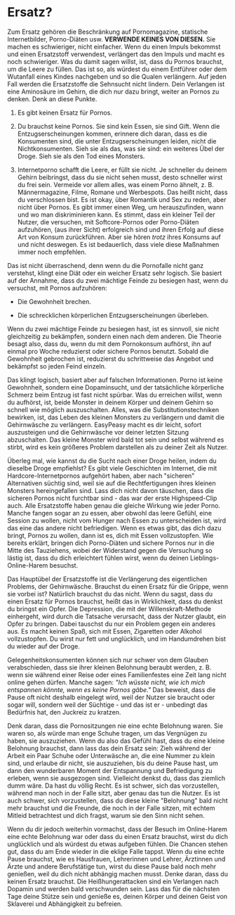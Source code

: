 # Ersatz?

Zum Ersatz gehören die Beschränkung auf Pornomagazine, statische
Internetbilder, Porno-Diäten usw. **VERWENDE KEINES VON DIESEN.** Sie
machen es schwieriger, nicht einfacher. Wenn du einen Impuls bekommst
und einen Ersatzstoff verwendest, verlängert das den Impuls und macht es
noch schwieriger. Was du damit sagen willst, ist, dass du Pornos
brauchst, um die Leere zu füllen. Das ist so, als würdest du einem
Entführer oder dem Wutanfall eines Kindes nachgeben und so die Qualen
verlängern. Auf jeden Fall werden die Ersatzstoffe die Sehnsucht nicht
lindern. Dein Verlangen ist eine Aminosäure im Gehirn, die dich nur dazu
bringt, weiter an Pornos zu denken. Denk an diese Punkte.

1.  Es gibt keinen Ersatz für Pornos.

2.  Du brauchst keine Pornos. Sie sind kein Essen, sie sind Gift. Wenn
    die Entzugserscheinungen kommen, erinnere dich daran, dass es die
    Konsumenten sind, die unter Entzugserscheinungen leiden, nicht die
    Nichtkonsumenten. Sieh sie als das, was sie sind: ein weiteres Übel
    der Droge. Sieh sie als den Tod eines Monsters.

3.  Internetporno schafft die Leere, er füllt sie nicht. Je schneller du
    deinem Gehirn beibringst, dass du sie nicht sehen musst, desto
    schneller wirst du frei sein. Vermeide vor allem alles, was einem
    Porno ähnelt, z. B. Männermagazine, Filme, Romane und Werbespots.
    Das heißt nicht, dass du verschlossen bist. Es ist okay, über
    Romantik und Sex zu reden, aber nicht über Pornos. Es gibt immer
    einen Weg, um herauszufinden, wann und wo man diskriminieren kann.
    Es stimmt, dass ein kleiner Teil der Nutzer, die versuchen, mit
    Softcore-Pornos oder Porno-Diäten aufzuhören, (aus ihrer Sicht)
    erfolgreich sind und ihren Erfolg auf diese Art von Konsum
    zurückführen. Aber sie hören *trotz* ihres Konsums auf und nicht
    deswegen. Es ist bedauerlich, dass viele diese Maßnahmen immer noch
    empfehlen.

Das ist nicht überraschend, denn wenn du die Pornofalle nicht ganz
verstehst, klingt eine Diät oder ein weicher Ersatz sehr logisch. Sie
basiert auf der Annahme, dass du zwei mächtige Feinde zu besiegen hast,
wenn du versuchst, mit Pornos aufzuhören:

-   Die Gewohnheit brechen.

-   Die schrecklichen körperlichen Entzugserscheinungen überleben.

Wenn du zwei mächtige Feinde zu besiegen hast, ist es sinnvoll, sie
nicht gleichzeitig zu bekämpfen, sondern einen nach dem anderen. Die
Theorie besagt also, dass du, wenn du mit dem Pornokonsum aufhörst, ihn
auf einmal pro Woche reduzierst oder sichere Pornos benutzt. Sobald die
Gewohnheit gebrochen ist, reduzierst du schrittweise das Angebot und
bekämpfst so jeden Feind einzeln.

Das klingt logisch, basiert aber auf falschen Informationen. Porno ist
keine Gewohnheit, sondern eine Dopaminsucht, und der tatsächliche
körperliche Schmerz beim Entzug ist fast nicht spürbar. Was du erreichen
willst, wenn du aufhörst, ist, beide Monster in deinem Körper und deinem
Gehirn so schnell wie möglich auszuschalten. Alles, was die
Substitutionstechniken bewirken, ist, das Leben des kleinen Monsters zu
verlängern und damit die Gehirnwäsche zu verlängern. EasyPeasy macht es
dir leicht, sofort auszusteigen und die Gehirnwäsche vor deiner letzten
Sitzung abzuschalten. Das kleine Monster wird bald tot sein und selbst
während es stirbt, wird es kein größeres Problem darstellen als zu
deiner Zeit als Nutzer.

Überleg mal, wie kannst du die Sucht nach einer Droge heilen, indem du
dieselbe Droge empfiehlst? Es gibt viele Geschichten im Internet, die
mit Hardcore-Internetpornos aufgehört haben, aber nach \"sicheren\"
Alternativen süchtig sind, weil sie auf die Rechtfertigungen ihres
kleinen Monsters hereingefallen sind. Lass dich nicht davon täuschen,
dass die sicheren Pornos nicht furchtbar sind - das war der erste
Highspeed-Clip auch. Alle Ersatzstoffe haben genau die gleiche Wirkung
wie jeder Porno. Manche fangen sogar an zu essen, aber obwohl das leere
Gefühl, eine Session zu wollen, nicht vom Hunger nach Essen zu
unterscheiden ist, wird das eine das andere nicht befriedigen. Wenn es
etwas gibt, das dich dazu bringt, Pornos zu wollen, dann ist es, dich
mit Essen vollzustopfen. Wie bereits erklärt, bringen dich Porno-Diäten
und sichere Pornos nur in die Mitte des Tauziehens, wobei der Widerstand
gegen die Versuchung so lästig ist, dass du dich erleichtert fühlen
wirst, wenn du deinen Lieblings-Online-Harem besuchst.

Das Hauptübel der Ersatzstoffe ist die Verlängerung des eigentlichen
Problems, der Gehirnwäsche. Brauchst du einen Ersatz für die Grippe,
wenn sie vorbei ist? Natürlich brauchst du das nicht. Wenn du sagst,
dass du einen Ersatz für Pornos brauchst, heißt das in Wirklichkeit,
dass du denkst du bringst ein Opfer. Die Depression, die mit der
Willenskraft-Methode einhergeht, wird durch die Tatsache verursacht,
dass der Nutzer glaubt, ein Opfer zu bringen. Dabei tauschst du nur ein
Problem gegen ein anderes aus. Es macht keinen Spaß, sich mit Essen,
Zigaretten oder Alkohol vollzustopfen. Du wirst nur fett und
unglücklich, und im Handumdrehen bist du wieder auf der Droge.

Gelegenheitskonsumenten können sich nur schwer von dem Glauben
verabschieden, dass sie ihrer kleinen Belohnung beraubt werden, z. B.
wenn sie während einer Reise oder eines Familienfestes eine Zeit lang
nicht online gehen dürfen. Manche sagen: *\"Ich wüsste nicht, wie ich
mich entspannen könnte, wenn es keine Pornos gäbe.\"* Das beweist, dass
die Pause oft nicht deshalb eingelegt wird, weil der Nutzer sie braucht
oder sogar will, sondern weil der Süchtige - und das ist er - unbedingt
das Bedürfnis hat, den Juckreiz zu kratzen.

Denk daran, dass die Pornositzungen nie eine echte Belohnung waren. Sie
waren so, als würde man enge Schuhe tragen, um das Vergnügen zu haben,
sie auszuziehen. Wenn du also das Gefühl hast, dass du eine kleine
Belohnung brauchst, dann lass das dein Ersatz sein: Zieh während der
Arbeit ein Paar Schuhe oder Unterwäsche an, die eine Nummer zu klein
sind, und erlaube dir nicht, sie auszuziehen, bis du deine Pause hast,
um dann den wunderbaren Moment der Entspannung und Befriedigung zu
erleben, wenn sie ausgezogen sind. Vielleicht denkst du, dass das
ziemlich dumm wäre. Da hast du völlig Recht. Es ist schwer, sich das
vorzustellen, während man noch in der Falle sitzt, aber genau das tun
die Nutzer. Es ist auch schwer, sich vorzustellen, dass du diese kleine
\"Belohnung\" bald nicht mehr brauchst und die Freunde, die noch in der
Falle sitzen, mit echtem Mitleid betrachtest und dich fragst, warum sie
den Sinn nicht sehen.

Wenn du dir jedoch weiterhin vormachst, dass der Besuch im Online-Harem
eine echte Belohnung war oder dass du einen Ersatz brauchst, wirst du
dich unglücklich und als würdest du etwas aufgeben fühlen. Die Chancen
stehen gut, dass du am Ende wieder in die eklige Falle tappst. Wenn du
eine echte Pause brauchst, wie es Hausfrauen, Lehrerinnen und Lehrer,
Ärztinnen und Ärzte und andere Berufstätige tun, wirst du diese Pause
bald noch mehr genießen, weil du dich nicht abhängig machen musst. Denke
daran, dass du keinen Ersatz brauchst. Die Heißhungerattacken sind ein
Verlangen nach Dopamin und werden bald verschwunden sein. Lass das für
die nächsten Tage deine Stütze sein und genieße es, deinen Körper und
deinen Geist von Sklaverei und Abhängigkeit zu befreien.
